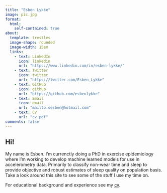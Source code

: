 ```yaml
---
title: "Esben Lykke"
image: pic.jpg
format:
  html:
    self-contained: true
about:
  template: trestles
  image-shape: rounded
  image-width: 15em
  links:
    - text: LinkedIn
      icon: linkedin
      url: "https://www.linkedin.com/in/esben-lykke/"
    - text: Twitter
      icon: twitter
      url: "https://twitter.com/Esben_Lykke"
    - text: GitHub
      icon: github
      url: "https://github.com/esbenlykke"
    - text: Email
      icon: email
      url: "mailto:sesben@hotmail.com"
    - text: CV
      url: "cv.pdf"
comments: false
---
```


## Hi!

My name is Esben. I'm currenctly doing a PhD in exercise epidemiology where I’m working to develop machine learned models for use in accelerometry data. Primarily to classify non-wear time and sleep to provide objective and robust estimates of sleep quality on population basis. 
Take a look around this site to see some of the stuff I use my time on.

For educational background and experience see my [cv]().